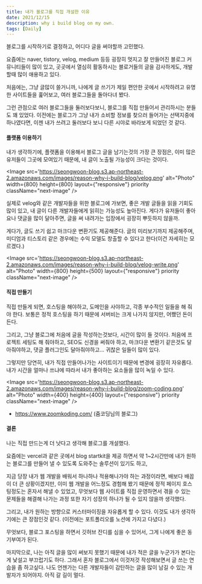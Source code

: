 ```yaml
---
title: 내가 블로그를 직접 개설한 이유
date: 2021/12/15
description: why i build blog on my own.
tags: [Daily]
---
```


블로그를 시작하기로 결정하고, 어디다 글을 써야할까 고민했다.

요즘에는 naver, tistory, velog, medium 등등 굉장히 멋지고 잘 만들어진 블로그 커뮤니티들이 많이 있고, 곳곳에서 열심히 활동하시는 블로거들의 글을 감사하게도, 개발할때 많이 애용하고 있다.

처음에는, 그냥 글많이 쓸거니까, 나에게 글 쓰기가 제일 편안한 곳에서 시작하려고 유명한 사이트들을 훑어보고, 여러 블로그들을 돌아다녀 봤다.

그런 관점으로 여러 블로그들을 둘러보다보니, 블로그를 직접 만들어서 관리하시는 분들도 꽤 있었다. 이전에는 블로그가 그냥 내가 소비할 정보를 찾으러 들어가는 선택지중에 하나였다면, 이젠 내가 쓰려고 둘러보다 보니 다른 시야로 바라보게 되었던 것 같다.

#### 플랫폼 이용하기

내가 생각하기에, 플랫폼을 이용해서 블로그 글을 남기는것의 가장 큰 장점은, 이미 많은 유저들이 그곳에 모여있기 때문에, 내 글이 노출될 가능성이 크다는 것이다.

<Image
  src='https://seongwoon-blog.s3.ap-northeast-2.amazonaws.com/images/reason-why-i-build-blog/velog.png'
  alt="Photo"
  width={800}
  height={800}
  layout={"responsive"}
  priority
  className="next-image"
/>

실제로 velog와 같은 개발자들을 위한 블로그에 가보면, 좋은 개발 글들을 읽을 기회도 많이 있고, 내 글이 다른 개발자들에게 읽히는 가능성도 높아진다. 게다가 유저들이 좋아요나 댓글을 많이 달아주면, 글을  써 내려가는 입장에서 굉장히 뿌듯하지 않을까.

게다가, 글도 쓰기 쉽고 마크다운 변환기도 제공해준다. 글의 미리보기까지 제공해주며, 미디엄과 티스토리 같은 경우에는 수익 모델도 창출할 수 있다고 한다(이건 자세히는 모르겠다.)

<Image
  src='https://seongwoon-blog.s3.ap-northeast-2.amazonaws.com/images/reason-why-i-build-blog/velog-write.png'
  alt="Photo"
  width={800}
  height={500}
  layout={"responsive"}
  priority
  className="next-image"
/>


#### 직접 만들기
직접 만들게 되면, 호스팅을 해야하고, 도메인을 사야하고, 각종 부수적인 일들을 해 줘야 한다. 보통은 정적 호스팅을 하기 때문에 서버비는 크게 나가지 않지만, 어쨌던 돈이든다.

그리고, 그냥 블로그에 처음에 글을 작성하는것보다, 시간이 많이 들 것이다. 처음에 프로젝트 세팅도 해 줘야하고, SEO도 신경을 써줘야 하고, 마크다운 변환기 같은것도 달아줘야하고, 댓글 플러그인도 달아줘야하고... 귀찮은 일들이 많이 있다.

그렇지만 당연히, 내가 직접 만들어나가는 사이트이기 때문에 변경에 굉장히 자유롭다. 내가 시간을 얼마나 쓰냐에 따라서 내가 좋아하는 요소들을 많이 녹일 수 있다.

<Image
  src='https://seongwoon-blog.s3.ap-northeast-2.amazonaws.com/images/reason-why-i-build-blog/zoom-coding.png'
  alt="Photo"
  width={400}
  height={400}
  layout={"responsive"}
  priority
  className="next-image"
/>
- https://www.zoomkoding.com/ (줌코딩님의 블로그)


#### 결론

나는 직접 만드는게 더 낫다고 생각해 블로그를 개설했다.

요즘에는 vercel과 같은 곳에서 blog startkit을 제공 하면서 약 1~2시간만에 내가 원하는 블로그를 만들어 낼 수 있도록 도와주는 솔루션이 있기도 하고,

지금 당장 내가 웹 개발을 배워서 하나하나 적용해나가야 하는 과정이라면, 배보다 배꼽이 더 큰 상황이겠지만, 이미 웹 개발을 어느정도 경험해 봤기 때문에 정적 페이지 호스팅정도는 혼자서 해낼 수 있었고, 무엇보다 웹 사이트를 직접 운영하면서 겪을 수 있는 문제들을 해결해 나가는 과정 또한 자기 성장의 하나가 될 수 있지 않을까 생각했다.

그리고, 내가 원하는 방향으로 커스터마이징을 자유롭게 할 수 있다. 이것도 내가 생각하기에는 큰 장점인것 같다. (이전에는 포트폴리오를 노션에 가지고 다녔다.)

무엇보다, 블로그 포스팅을 하면서 깃허브 잔디를 심을 수 있어서, 그게 나에게 좋은 동기부여가 된다.

마지막으로, 나는 아직 글을 많이 써보지 못했기 때문에 내가 적은 글을 누군가가 본다는게 낯설고 부끄럽기도 하다. 그래서 혼자 블로그에서 이것저것 작성해보면서 글 쓰는 연습을 좀 하고싶다. 나도 언젠가는 다른 개발자들이 감탄하는 글을 많이 남길 수 있는 개발자가 되어야지. 아직 갈 길이 멀다.
